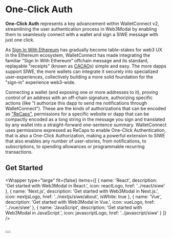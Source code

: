 

# One-Click Auth

**One-Click Auth** represents a key advancement within WalletConnect v2, streamlining the user authentication process in Web3Modal by enabling them to seamlessly connect with a wallet and sign a SIWE message with just one click.

As [Sign In With Ethereum](https://eips.ethereum.org/EIPS/eip-4361) has gradually become table-stakes for web3 UX in the Ethereum ecosystem, WalletConnect has made integrating the familiar "Sign In With Ethereum" offchain message and its standard, replayable "receipts" (known as [CACAO](https://chainagnostic.org/CAIPs/caip-74)s) simple and easy.
The more dapps support SIWE, the more wallets can integrate it securely into specialized user-experiences, collectively building a more solid foundation for the "sign-in" experience web3-wide.

Connecting a wallet (and exposing one or more addresses to it), proving control of an address with an off-chain signature, authorizing specific actions (like "I authorize this dapp to send me notifications through WalletConnect"). These are the kinds of authorizations that can be encoded as ["ReCaps"](https://eips.ethereum.org/EIPS/eip-5573), permissions for a specific website or dapp that can be compactly encoded as a long string in the message you sign and translated by any wallet into a straight-forward one-sentence summary.
WalletConnect uses permissions expressed as ReCaps to enable One-Click Authentication, that is also a One-Click Authorization, making a powerful extension to SIWE that also enables any number of user-stories, from notifications, to subscriptions, to spending allowances or programmable recurring transactions.

## Get Started

<Wrapper
  type="large"
  fit={false}
  items={[
    {
      name: 'React',
      description: 'Get started with Web3Modal in React.',
      icon: reactLogo,
      href: '../react/siwe'
    },
    {
      name: 'Next.js',
      description: 'Get started with Web3Modal in Next.js.',
      icon: nextjsLogo,
      href: '../nextjs/siwe/about',
      isWhite: true
    },
    {
      name: 'Vue',
      description: 'Get started with Web3Modal in Vue.',
      icon: vueLogo,
      href: '../vue/siwe'
    },
    {
      name: 'JavaScript',
      description: 'Get started with Web3Modal in JavaScript.',
      icon: javascriptLogo,
      href: '../javascript/siwe'
    }
  ]}
/>

<br />
<Button name="Try Demo" url="https://lab.web3modal.com/library/wagmi-siwe/" />
